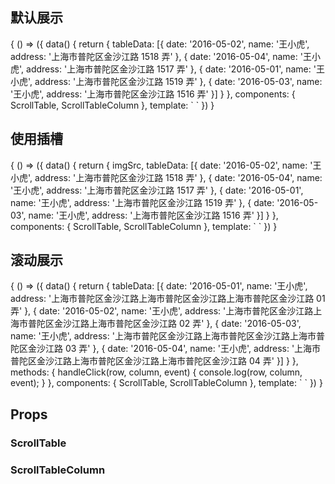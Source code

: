 
<Meta title="vue3-scroll-table" />

## 默认展示
<Canvas>
  <Story name="默认展示">
    {
      () => ({
        data() {
          return {
            tableData: [{
              date: '2016-05-02',
              name: '王小虎',
              address: '上海市普陀区金沙江路 1518 弄'
            }, {
              date: '2016-05-04',
              name: '王小虎',
              address: '上海市普陀区金沙江路 1517 弄'
            }, {
              date: '2016-05-01',
              name: '王小虎',
              address: '上海市普陀区金沙江路 1519 弄'
            }, {
              date: '2016-05-03',
              name: '王小虎',
              address: '上海市普陀区金沙江路 1516 弄'
            }]
          }
        },
        components: { ScrollTable, ScrollTableColumn },
        template: `
          <scroll-table :data="tableData">
            <scroll-table-column prop="date" label="日期" />
            <scroll-table-column prop="name" label="姓名" />
            <scroll-table-column prop="address" label="地址" />
          </scroll-table>
        `
      })
    }
  </Story>
</Canvas>

## 使用插槽
<Canvas>
  <Story name="使用插槽">
    {
      () => ({
        data() {
          return {
            imgSrc,
            tableData: [{
              date: '2016-05-02',
              name: '王小虎',
              address: '上海市普陀区金沙江路 1518 弄'
            }, {
              date: '2016-05-04',
              name: '王小虎',
              address: '上海市普陀区金沙江路 1517 弄'
            }, {
              date: '2016-05-01',
              name: '王小虎',
              address: '上海市普陀区金沙江路 1519 弄'
            }, {
              date: '2016-05-03',
              name: '王小虎',
              address: '上海市普陀区金沙江路 1516 弄'
            }]
          }
        },
        components: { ScrollTable, ScrollTableColumn },
        template: `
          <scroll-table :data="tableData">
            <scroll-table-column width="200" prop="date" label="日期">
              <template #header="{ column, $index }">
                {{ column.label }}_头部
              </template>
              <template #default="{ row, column, $index }">
                <img :src="imgSrc" style="width:120px;">
              </template>
            </scroll-table-column>
            <scroll-table-column prop="name" label="姓名" />
            <scroll-table-column prop="address" label="地址" />
          </scroll-table>
        `
      })
    }
  </Story>
</Canvas>

## 滚动展示
<Canvas>
  <Story name="滚动展示">
    {
      () => ({
        data() {
          return {
            tableData: [{
              date: '2016-05-01',
              name: '王小虎',
              address: '上海市普陀区金沙江路上海市普陀区金沙江路上海市普陀区金沙江路 01 弄'
            }, {
              date: '2016-05-02',
              name: '王小虎',
              address: '上海市普陀区金沙江路上海市普陀区金沙江路上海市普陀区金沙江路 02 弄'
            }, {
              date: '2016-05-03',
              name: '王小虎',
              address: '上海市普陀区金沙江路上海市普陀区金沙江路上海市普陀区金沙江路 03 弄'
            }, {
              date: '2016-05-04',
              name: '王小虎',
              address: '上海市普陀区金沙江路上海市普陀区金沙江路上海市普陀区金沙江路 04 弄'
            }]
          }
        },
        methods: {
          handleClick(row, column, event) {
            console.log(row, column, event);
          }
        },
        components: { ScrollTable, ScrollTableColumn },
        template: `
          <scroll-table :data="tableData" hoverStop :height="200" @click="handleClick">
            <scroll-table-column prop="date" label="日期" />
            <scroll-table-column prop="name" label="姓名" />
            <scroll-table-column prop="address" label="地址" />
          </scroll-table>
        `
      })
    }
  </Story>
</Canvas>

## Props

### ScrollTable

<ArgsTable of={OriginScrollTable} />

### ScrollTableColumn

<ArgsTable of={OriginScrollTableColumn} />
